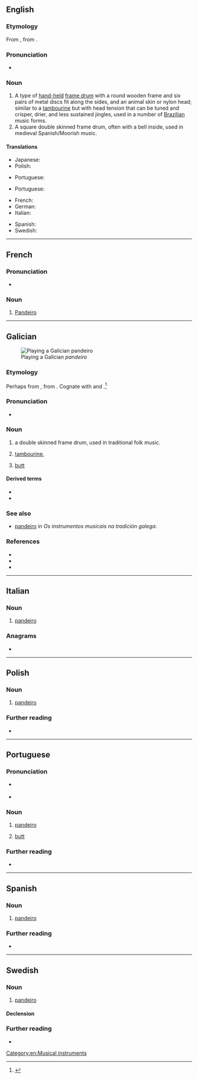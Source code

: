 {{also|Pandeiro}}
==English==
{{wikipedia}}

===Etymology===
From {{etyl|pt|en}} {{m|pt|pandeiro}}, from {{etyl|la|en}} {{m|la|pandurium}}.

===Pronunciation===
* {{IPA|en|/pænˈdɛəɹəʊ/}}

===Noun===
{{en-noun}}

# A type of [[hand-held]] [[frame drum]] with a round wooden frame and six pairs of metal discs fit along the sides, and an animal skin or nylon head; similar to a [[tambourine]] but with head tension that can be tuned and crisper, drier, and less sustained jingles, used in a number of [[Brazilian]] music forms.
# A square double skinned frame drum, often with a bell inside, used in medieval Spanish/Moorish music.

====Translations====
{{trans-top|a hand-held frame drum with a round wooden frame}}
* Japanese: {{t|ja|パンデイロ|tr=ぱんでいろ, pandeiro}}
* Polish: {{t|pl|pandeiro|n}}
{{trans-mid}}
* Portuguese: {{t+|pt|pandeiro|m}}
{{trans-bottom}}

{{trans-top|a square double skinned frame drum}}
* Portuguese: {{t+|pt|adufe|m}}
{{trans-mid}}
{{trans-bottom}}

{{checktrans-top}}
* French: {{t+check|fr|pandeiro|m}}
* German: {{t-check|de|Pandeiro}}
* Italian: {{t-check|it|pandeiro|m}}
{{trans-mid}}
* Spanish: {{t-check|es|pandeiro|m}}
* Swedish: {{t-check|sv|pandeiro}}
{{trans-bottom}}

[[Category:en:Musical instruments]]

----

==French==
{{wikipedia|lang=fr}}

===Pronunciation===
* {{audio|fr|LL-Q150 (fra)-WikiLucas00-pandeiro.wav|Audio}}

===Noun===
{{fr-noun|m}}

# [[pandeiro#English|Pandeiro]]

----

==Galician==
[[File:Xaquin co pandeiro (9450387352).jpg|thumb|Playing a Galician ''pandeiro'']]

===Etymology===
Perhaps from {{inh|gl|LL.|pandurius}}, from {{der|gl|grc|-}}. Cognate with {{cog|pt|pandeiro}} and {{cog|es|pandero}}.<ref>{{R:DCECH|}}</ref>

===Pronunciation===
* {{IPA|gl|[panˈdejɾʊ]}}

===Noun===
{{gl-noun|m}}

# a double skinned frame drum, used in traditional folk music.
# {{lb|gl|dated}} [[tambourine]], {{l|en|pandeiro}}
# {{lb|gl|humorous|familiar}} [[butt]]

====Derived terms====
* {{l|gl|pandeirada}}
* {{l|gl|pandeireta}}

===See also===
* [http://www.consellodacultura.gal/asg/instrumentos/os-membranofonos/pandeiro-cadrado/ pandeiro] in ''Os instrumentos musicais na tradición galega''.

===References===
* {{R:DDLG}}
* {{R:TILG}}
* {{R:TLPGP}}
<references/>

----

==Italian==

===Noun===
{{wikipedia|lang=it}}
{{it-noun|m}}

# [[pandeiro#English|pandeiro]]

===Anagrams===
* {{anagrams|it|a=adeinopr|derapino|dipanerò|operandi|perdonai|ponderai|prodiane}}

----

==Polish==

===Noun===
{{pl-noun|n}}

# [[pandeiro#English|pandeiro]]

===Further reading===
* {{pedia|lang=pl}}

----

==Portuguese==

===Pronunciation===
* {{a|BR}} {{IPA|pt|/pɐ̃ˈde(j)ɾu/}}
* {{a|PT}} {{IPA|pt|/pɐ̃ˈdɐjɾu/}}

===Noun===
{{pt-noun|m}}

# [[pandeiro#English|pandeiro]]
# {{lb|pt|informal}} [[butt]]

===Further reading===
* {{pedia|lang=pt}}

----

==Spanish==

===Noun===
{{es-noun|m}}

# [[pandeiro#English|pandeiro]]

===Further reading===
* {{pedia|lang=es}}

----

==Swedish==

===Noun===
{{sv-noun|c}}

# [[pandeiro#English|pandeiro]]

====Declension====
{{sv-infl-noun-c-r}}

===Further reading===
* {{pedia|lang=sv}}
